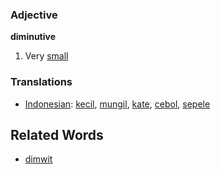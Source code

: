 === Adjective ===

'''diminutive'''

# Very [[small]]

=== Translations ===
*[[Indonesian]]: [[kecil]], [[mungil]], [[kate]], [[cebol]], [[sepele]]

==Related Words==
*[[dimwit]]